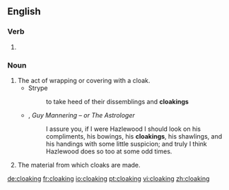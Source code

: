 ==English==

===Verb===
{{head|en|present participle}}

# {{present participle of|cloak|lang=en|nocat=1}}

===Noun===
{{en-noun}}

# The act of wrapping or covering with a cloak.
#* Strype
#*: to take heed of their dissemblings and '''cloakings'''
#* {{w|Sir Walter Scott}}, ''Guy Mannering – or The Astrologer''
#*: I assure you, if I were Hazlewood I should look on his compliments, his bowings, his '''cloakings''', his shawlings, and his handings with some little suspicion; and truly I think Hazlewood does so too at some odd times.
# The material from which cloaks are made.

[[de:cloaking]]
[[fr:cloaking]]
[[io:cloaking]]
[[pt:cloaking]]
[[vi:cloaking]]
[[zh:cloaking]]